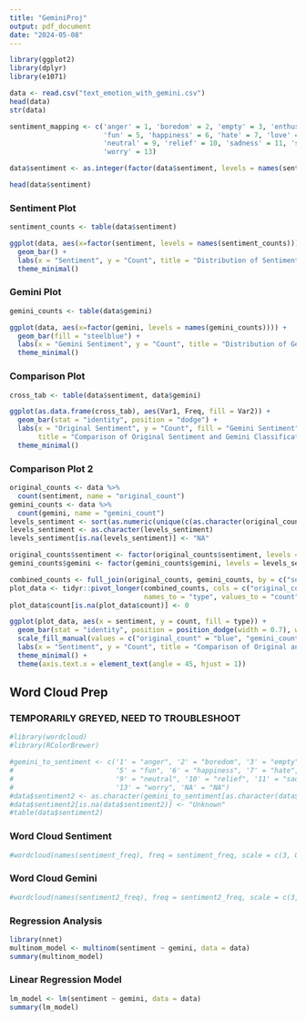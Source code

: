 ```yaml
---
title: "GeminiProj"
output: pdf_document
date: "2024-05-08"
---
```


```r
library(ggplot2)
library(dplyr)
library(e1071)

data <- read.csv("text_emotion_with_gemini.csv")
head(data)
str(data)

sentiment_mapping <- c('anger' = 1, 'boredom' = 2, 'empty' = 3, 'enthusiasm' = 4,
                       'fun' = 5, 'happiness' = 6, 'hate' = 7, 'love' = 8,
                       'neutral' = 9, 'relief' = 10, 'sadness' = 11, 'surprise' = 12,
                       'worry' = 13)

data$sentiment <- as.integer(factor(data$sentiment, levels = names(sentiment_mapping), labels = sentiment_mapping))

head(data$sentiment)
```

### Sentiment Plot

```r
sentiment_counts <- table(data$sentiment)

ggplot(data, aes(x=factor(sentiment, levels = names(sentiment_counts)))) + 
  geom_bar() + 
  labs(x = "Sentiment", y = "Count", title = "Distribution of Sentiments") +
  theme_minimal()
```

### Gemini Plot

```r
gemini_counts <- table(data$gemini)

ggplot(data, aes(x=factor(gemini, levels = names(gemini_counts)))) +
  geom_bar(fill = "steelblue") +
  labs(x = "Gemini Sentiment", y = "Count", title = "Distribution of Gemini API Sentiments") +
  theme_minimal()
```

### Comparison Plot

```r
cross_tab <- table(data$sentiment, data$gemini)

ggplot(as.data.frame(cross_tab), aes(Var1, Freq, fill = Var2)) +
  geom_bar(stat = "identity", position = "dodge") +
  labs(x = "Original Sentiment", y = "Count", fill = "Gemini Sentiment", 
       title = "Comparison of Original Sentiment and Gemini Classification") +
  theme_minimal()

```

### Comparison Plot 2

```r
original_counts <- data %>% 
  count(sentiment, name = "original_count")
gemini_counts <- data %>% 
  count(gemini, name = "gemini_count")
levels_sentiment <- sort(as.numeric(unique(c(as.character(original_counts$sentiment), as.character(gemini_counts$gemini)))))
levels_sentiment <- as.character(levels_sentiment)
levels_sentiment[is.na(levels_sentiment)] <- "NA" 

original_counts$sentiment <- factor(original_counts$sentiment, levels = levels_sentiment)
gemini_counts$gemini <- factor(gemini_counts$gemini, levels = levels_sentiment)

combined_counts <- full_join(original_counts, gemini_counts, by = c("sentiment" = "gemini"))
plot_data <- tidyr::pivot_longer(combined_counts, cols = c("original_count", "gemini_count"), 
                                 names_to = "type", values_to = "count")
plot_data$count[is.na(plot_data$count)] <- 0

ggplot(plot_data, aes(x = sentiment, y = count, fill = type)) +
  geom_bar(stat = "identity", position = position_dodge(width = 0.7), width = 0.6) +
  scale_fill_manual(values = c("original_count" = "blue", "gemini_count" = "red")) +
  labs(x = "Sentiment", y = "Count", title = "Comparison of Original and Gemini Sentiment Counts") +
  theme_minimal() +
  theme(axis.text.x = element_text(angle = 45, hjust = 1))  

```

## Word Cloud Prep
### TEMPORARILY GREYED, NEED TO TROUBLESHOOT

```r
#library(wordcloud)
#library(RColorBrewer)

#gemini_to_sentiment <- c('1' = "anger", '2' = "boredom", '3' = "empty", '4' = "enthusiasm",
#                         '5' = "fun", '6' = "happiness", '7' = "hate", '8' = "love",
#                         '9' = "neutral", '10' = "relief", '11' = "sadness", '12' = "surprise",
#                         '13' = "worry", 'NA' = "NA")
#data$sentiment2 <- as.character(gemini_to_sentiment[as.character(data$gemini)])
#data$sentiment2[is.na(data$sentiment2)] <- "Unknown"
#table(data$sentiment2)

```

### Word Cloud Sentiment

```r
#wordcloud(names(sentiment_freq), freq = sentiment_freq, scale = c(3, 0.5), max.words = 100, random.order = FALSE, colors = brewer.pal(8, "Dark2"))
```

### Word Cloud Gemini

```r
#wordcloud(names(sentiment2_freq), freq = sentiment2_freq, scale = c(3, 0.5), max.words = 100, random.order = FALSE, colors = brewer.pal(8, "Set3"))
```

### Regression Analysis

```r
library(nnet)
multinom_model <- multinom(sentiment ~ gemini, data = data)
summary(multinom_model)
```

### Linear Regression Model

```r
lm_model <- lm(sentiment ~ gemini, data = data)
summary(lm_model)
```

```r

```

```r

```